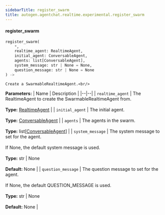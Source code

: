 ```yaml
---
sidebarTitle: register_swarm
title: autogen.agentchat.realtime.experimental.register_swarm
---
```


<code class="doc-symbol doc-symbol-heading doc-symbol-function"></code>
#### register_swarm

```python
register_swarm(
    *,
    realtime_agent: RealtimeAgent,
    initial_agent: ConversableAgent,
    agents: list[ConversableAgent],
    system_message: str | None = None,
    question_message: str | None = None
) -> 
```

    Create a SwarmableRealtimeAgent.<br/>

<b>Parameters:</b>
| Name | Description |
|--|--|
| `realtime_agent` | The RealtimeAgent to create the SwarmableRealtimeAgent from.<br/><br/>**Type:** [RealtimeAgent](/docs/api-reference/autogen/agentchat/realtime/experimental/RealtimeAgent) |
| `initial_agent` | The initial agent.<br/><br/>**Type:** [ConversableAgent](/docs/api-reference/autogen/ConversableAgent) |
| `agents` | The agents in the swarm.<br/><br/>**Type:** list[[ConversableAgent](/docs/api-reference/autogen/ConversableAgent)] |
| `system_message` | The system message to set for the agent.<br/><br/>If None, the default system message is used.<br/><br/>**Type:** str \| None<br/><br/>**Default:** None |
| `question_message` | The question message to set for the agent.<br/><br/>If None, the default QUESTION_MESSAGE is used.<br/><br/>**Type:** str \| None<br/><br/>**Default:** None |

<br />